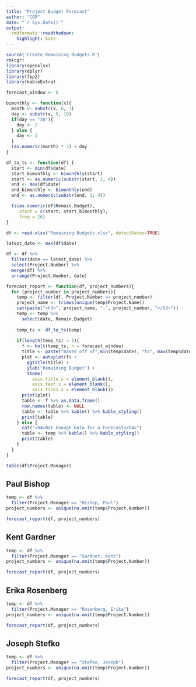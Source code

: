 ```yaml
---
title: "Project Budget Forecast"
author: "CGR"
date: "`r Sys.Date()`"
output:
  rmdformats::readthedown:
    highlight: kate
---
```


```r
source('Create Remaining Budgets.R')
rm(cgr)
library(openxlsx)
library(dplyr)
library(fpp2)
library(kableExtra)

forecast_window <- 6

bimonthly <- function(x){
  month <- substr(x, 6, 7)
  day <- substr(x, 9, 10)
  if(day == "30"){
    day <- 2
  } else {
    day <- 1
  }
  (as.numeric(month) * 2) + day
}

df_to_ts <- function(df) {
  start <- min(df$date)
  start_bimonthly <- bimonthly(start)
  start <- as.numeric(substr(start, 1, 4))
  end <- max(df$date)
  end_bimonthly <- bimonthly(end)
  end <- as.numeric(substr(end, 1, 4))

  ts(as.numeric(df$Remain.Budget), 
     start = c(start, start_bimonthly),
     freq = 26)
}
```


```r
df <- read.xlsx("Remaining Budgets.xlsx", detectDates=TRUE)

latest_date <- max(df$date)

df <- df %>%
  filter(date == latest_date) %>%
  select(Project.Number) %>%
  merge(df) %>%
  arrange(Project.Number, date)
```



```r
forecast_report <- function(df, project_numbers){
  for (project_number in project_numbers){
    temp <- filter(df, Project.Number == project_number)
    project_name <- trimws(unique(temp$Project.Name))
    cat(paste("<h3>", project_name, "-", project_number, "</h3>"))
    temp <- temp %>%
      select(date, Remain.Budget)
    
    temp_ts <- df_to_ts(temp)
    
    if(length(temp_ts) > 1){
      f <- holt(temp_ts, h = forecast_window)
      title <- paste("Based off of",min(temp$date), "to", max(temp$date),"data")
      plot <- autoplot(f) +
        ggtitle(title) +
        ylab("Remaining Budget") +
        theme(
          axis.title.x = element_blank(),
          axis.text.x = element_blank(),
          axis.ticks.x = element_blank())
      print(plot)
      table <- f %>% as.data.frame()
      row.names(table) <- NULL
      table <- table %>% kable() %>% kable_styling()
      print(table)
    } else {
      cat("<h4>Not Enough Data for a Forecast</h4>")
      table <- temp %>% kable() %>% kable_styling()
      print(table)
    }
  }
}
```


```r
table(df$Project.Manager)
```
## Paul Bishop

```r
temp <- df %>%
  filter(Project.Manager == "Bishop, Paul") 
project_numbers <- unique(na.omit(temp$Project.Number))
```

```r
forecast_report(df, project_numbers)
```

## Kent Gardner

```r
temp <- df %>%
  filter(Project.Manager == "Gardner, Kent") 
project_numbers <- unique(na.omit(temp$Project.Number))
```

```r
forecast_report(df, project_numbers)
```

## Erika Rosenberg

```r
temp <- df %>%
  filter(Project.Manager == "Rosenberg, Erika") 
project_numbers <- unique(na.omit(temp$Project.Number))
```

```r
forecast_report(df, project_numbers)
```

## Joseph Stefko

```r
temp <- df %>%
  filter(Project.Manager == "Stefko, Joseph") 
project_numbers <- unique(na.omit(temp$Project.Number))
```

```r
forecast_report(df, project_numbers)
```
